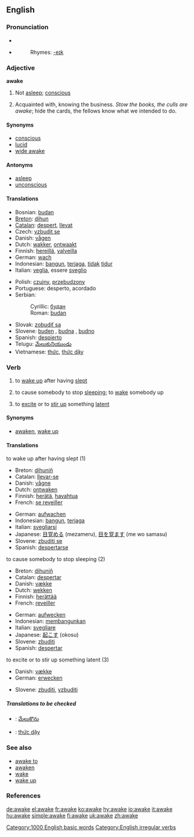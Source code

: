 ==English==

===Pronunciation===
*{{IPA|/ə'weɪk/}}
*{{audio|en-us-awake.ogg|Audio (US)}}
*:Rhymes: [[Rhymes:English:-eɪk|-eɪk]]

===Adjective===
'''awake'''

# Not [[asleep]]; [[conscious]]
# {{vulgar}} Acquainted with, knowing the business. ''Stow the books, the culls are awake''; hide the cards, the fellows know what we intended to do.

====Synonyms====
*[[conscious]]
*[[lucid]]
*[[wide awake]]

====Antonyms====
*[[asleep]]
*[[unconscious]]

====Translations====
{{top}}
*Bosnian: [[budan#Bosnian|budan]] {{m}}
*[[Breton]]: [[dihun]]
*[[Catalan]]: [[despert]], [[llevat]]
*Czech: [[vzbudit se]]
*Danish: [[vågen]]
*Dutch: [[wakker]], [[ontwaakt]]
*Finnish: [[hereillä]], [[valveilla]]
*German: [[wach]]
*Indonesian: [[bangun]], [[jaga|terjaga]], [[tidak]] [[tidur]]
*Italian: [[veglia]], essere [[sveglio]]
{{mid}}
*Polish: [[czujny]], [[przebudzony]]
*Portuguese: desperto, acordado
*Serbian:
*:Cyrillic: [[будан#Serbian|будан]] {{m}}
*:Roman: [[budan#Serbian|budan]] {{m}}
*Slovak: [[zobudiť sa]]
*Slovene: [[buden]] {{m}}, [[budna]] {{f}}, [[budno]] {{n}}
*Spanish: [[despierto]]
*Telugu: [[మేలుకునియుండు]]
*Vietnamese: [[thức]], [[thức dậy]]
{{bottom}}

===Verb===
{{en-verb|awakes|awaking|'''[[awoke]]''' ''or'' '''[[awaked]]'''|'''[[awoken]]''' ''or'' '''[[awaked]]'''}}

# {{intransitive}} to [[wake up]] after having [[sleep|slept]]
# {{transitive}} to cause somebody to stop [[sleep|sleeping]]; to [[wake up|wake]] somebody up
# {{transitive}} to [[excite]] or to [[stir up]] something [[latent]]

====Synonyms====
*[[awaken]], [[wake up]]

====Translations====
;to wake up after having slept (1)
{{top}}
*Breton: [[dihuniñ]]
*Catalan: [[llevar-se]]
*Danish: [[vågne]]
*Dutch: [[ontwaken]]
*Finnish: [[herätä]], [[havahtua]]
*French: [[se reveiller]]
{{mid}}
*German: [[aufwachen]]
*Indonesian: [[bangun]], [[jaga|terjaga]]
*Italian: [[svegliarsi]]
*Japanese: [[目覚める]] (mezameru), [[目を覚ます]] (me wo samasu)
*Slovene: [[zbuditi se]]
*Spanish: [[despertarse]]
{{bottom}}

;to cause somebody to stop sleeping (2)
{{top}}
*Breton: [[dihuniñ]]
*Catalan: [[despertar]]
*Danish: [[vække]]
*Dutch: [[wekken]]
*Finnish: [[herättää]]
*French: [[reveiller]]
{{mid}}
*German: [[aufwecken]]
*Indonesian: [[bangun|membangunkan]]
*Italian: [[svegliare]]
*Japanese: [[起こす]] (okosu)
*Slovene: [[zbuditi]]
*Spanish: [[despertar]]
{{bottom}}

;to excite or to stir up something latent (3)
{{top}}
*Danish: [[vække]]
*German: [[erwecken]]
{{mid}}
*Slovene: [[zbuditi]], [[vzbuditi]]
{{bottom}}

=====Translations to be checked=====
{{checktrans}}

*{{ttbc|Telugu}}: [[మేలుకొను]]
*{{ttbc|Vietnamese}}: [[thức dậy]]

===See also===
*[[awake to]]
*[[awaken]]
*[[wake]]
*[[wake up]]

===References===
{{R:Century 1911}}
{{R:Webster 1913}}

[[Category:1000 English basic words]]
[[Category:English irregular verbs]]

[[de:awake]]
[[el:awake]]
[[fr:awake]]
[[ko:awake]]
[[hy:awake]]
[[io:awake]]
[[it:awake]]
[[hu:awake]]
[[simple:awake]]
[[fi:awake]]
[[uk:awake]]
[[zh:awake]]